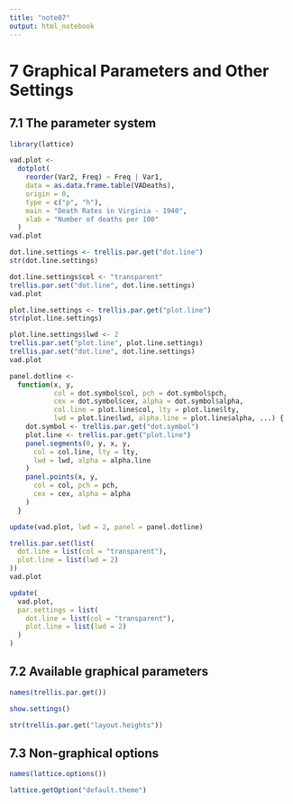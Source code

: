 ```yaml
---
title: "note07"
output: html_notebook
---
```


# 7 Graphical Parameters and Other Settings

## 7.1 The parameter system

```r
library(lattice)
```

```r
vad.plot <-
  dotplot(
    reorder(Var2, Freq) ~ Freq | Var1,
    data = as.data.frame.table(VADeaths),
    origin = 0,
    type = c("p", "h"),
    main = "Death Rates in Virginia - 1940",
    xlab = "Number of deaths per 100"
  )
vad.plot
```

```r
dot.line.settings <- trellis.par.get("dot.line")
str(dot.line.settings)
```

```r
dot.line.settings$col <- "transparent"
trellis.par.set("dot.line", dot.line.settings)
vad.plot
```

```r
plot.line.settings <- trellis.par.get("plot.line")
str(plot.line.settings)
```

```r
plot.line.settings$lwd <- 2
trellis.par.set("plot.line", plot.line.settings)
trellis.par.set("dot.line", dot.line.settings)
vad.plot
```

```r
panel.dotline <-
  function(x, y,
           col = dot.symbol$col, pch = dot.symbol$pch,
           cex = dot.symbol$cex, alpha = dot.symbol$alpha,
           col.line = plot.line$col, lty = plot.line$lty,
           lwd = plot.line$lwd, alpha.line = plot.line$alpha, ...) {
    dot.symbol <- trellis.par.get("dot.symbol")
    plot.line <- trellis.par.get("plot.line")
    panel.segments(0, y, x, y,
      col = col.line, lty = lty,
      lwd = lwd, alpha = alpha.line
    )
    panel.points(x, y,
      col = col, pch = pch,
      cex = cex, alpha = alpha
    )
  }
```

```r
update(vad.plot, lwd = 2, panel = panel.dotline)
```

```r
trellis.par.set(list(
  dot.line = list(col = "transparent"),
  plot.line = list(lwd = 2)
))
vad.plot
```

```r
update(
  vad.plot,
  par.settings = list(
    dot.line = list(col = "transparent"),
    plot.line = list(lwd = 2)
  )
)
```

## 7.2 Available graphical parameters

```r
names(trellis.par.get())
```

```r
show.settings()
```

```r
str(trellis.par.get("layout.heights"))
```

## 7.3 Non-graphical options

```r
names(lattice.options())
```

```r
lattice.getOption("default.theme")
```
